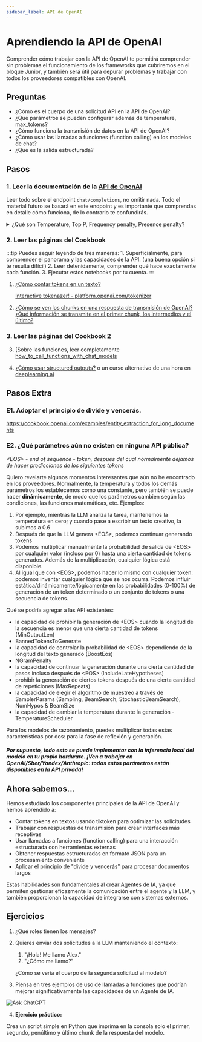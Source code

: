 ```yaml
---
sidebar_label: API de OpenAI
---
```


# Aprendiendo la API de OpenAI

Comprender cómo trabajar con la API de OpenAI te permitirá comprender sin problemas el funcionamiento de los frameworks que cubriremos en el bloque Junior, y también será útil para depurar problemas y trabajar con todos los proveedores compatibles con OpenAI.

## Preguntas

- ¿Cómo es el cuerpo de una solicitud API en la API de OpenAI?
- ¿Qué parámetros se pueden configurar además de temperature, max_tokens?
- ¿Cómo funciona la transmisión de datos en la API de OpenAI?
- ¿Cómo usar las llamadas a funciones (function calling) en los modelos de chat?
- ¿Qué es la salida estructurada?

## Pasos

### 1. Leer la documentación de la [API de OpenAI](https://platform.openai.com/docs/api-reference)

Leer todo sobre el endpoint `chat/completions`, no omitir nada. Todo el material futuro se basará en este endpoint y es importante que comprendas en detalle cómo funciona, de lo contrario te confundirás.

<details>
<summary>¿Qué son Temperature, Top P, Frequency penalty, Presence penalty?</summary>

<iframe width="560" height="315" src="https://www.youtube.com/embed/33kb37NYOTc?si=AllO-NduTUKQAu41" title="YouTube video player" frameborder="0" allow="accelerometer; autoplay; clipboard-write; encrypted-media; gyroscope; picture-in-picture; web-share" referrerpolicy="strict-origin-when-cross-origin" allowfullscreen></iframe>

</details>

### 2. Leer las páginas del Cookbook

:::tip
Puedes seguir leyendo de tres maneras:
    1. Superficialmente, para comprender el panorama y las capacidades de la API. (una buena opción si te resulta difícil)
    2. Leer detenidamente, comprender qué hace exactamente cada función.
    3. Ejecutar estos notebooks por tu cuenta.
:::

1. [¿Cómo contar tokens en un texto?](https://cookbook.openai.com/examples/how_to_count_tokens_with_tiktoken)

    [Interactive tokenazer! - platform.openai.com/tokenizer](https://platform.openai.com/tokenizer)

2. [¿Cómo se ven los chunks en una respuesta de transmisión de OpenAI? ¿Qué información se transmite en el primer chunk, los intermedios y el último?](https://cookbook.openai.com/examples/how_to_stream_completions)

### 3. Leer las páginas del Cookbook 2

3. [Sobre las funciones, leer completamente [how_to_call_functions_with_chat_models](https://cookbook.openai.com/examples/how_to_call_functions_with_chat_models)
    

4. [¿Cómo usar structured outputs?](https://cookbook.openai.com/examples/structured_outputs_intro) o un curso alternativo de una hora en [deeplearning.ai](https://www.deeplearning.ai/short-courses/getting-structured-llm-output/)

## Pasos Extra

### E1. Adoptar el principio de divide y vencerás.

https://cookbook.openai.com/examples/entity_extraction_for_long_documents

### E2. ¿Qué parámetros aún no existen en ninguna API pública?

*\<EOS> - end of sequence - token, después del cual normalmente dejamos de hacer predicciones de los siguientes tokens*

Quiero revelarte algunos momentos interesantes que aún no he encontrado en los proveedores. Normalmente, la temperatura y todos los demás parámetros los establecemos como una constante, pero también se puede hacer **dinámicamente**, de modo que los parámetros cambien según las condiciones, las funciones matemáticas, etc. Ejemplos:
1. Por ejemplo, mientras la LLM analiza la tarea, mantenemos la temperatura en cero; y cuando pase a escribir un texto creativo, la subimos a 0.6
2. Después de que la LLM genera \<EOS>, podemos continuar generando tokens
3. Podemos multiplicar manualmente la probabilidad de salida de \<EOS> por cualquier valor (incluso por 0) hasta una cierta cantidad de tokens generados. Además de la multiplicación, cualquier lógica está disponible.
4. Al igual que con \<EOS>, podemos hacer lo mismo con cualquier token: podemos inventar cualquier lógica que se nos ocurra. Podemos influir estática/dinámicamente/lógicamente en las probabilidades (0-100%) de generación de un token determinado o un conjunto de tokens o una secuencia de tokens.

Qué se podría agregar a las API existentes:
- la capacidad de prohibir la generación de \<EOS> cuando la longitud de la secuencia es menor que una cierta cantidad de tokens (MinOutputLen)
- BannedTokensToGenerate
- la capacidad de controlar la probabilidad de \<EOS> dependiendo de la longitud del texto generado (BoostEos)
- NGramPenalty
- la capacidad de continuar la generación durante una cierta cantidad de pasos incluso después de \<EOS> (IncludeLateHypotheses)
- prohibir la generación de ciertos tokens después de una cierta cantidad de repeticiones (MaxRepeats)
- la capacidad de elegir el algoritmo de muestreo a través de SamplerParams (Sampling, BeamSearch, StochasticBeamSearch), NumHypos & BeamSize
- la capacidad de cambiar la temperatura durante la generación - TemperatureScheduler

Para los modelos de razonamiento, puedes multiplicar todas estas características por dos: para la fase de reflexión y generación.

##### Por supuesto, todo esto se puede implementar con la inferencia local del modelo en tu propio hardware. ¡Ven a trabajar en OpenAI/Sber/Yandex/Anthropic: todos estos parámetros están disponibles en la API privada!

## Ahora sabemos...

Hemos estudiado los componentes principales de la API de OpenAI y hemos aprendido a:
- Contar tokens en textos usando tiktoken para optimizar las solicitudes
- Trabajar con respuestas de transmisión para crear interfaces más receptivas
- Usar llamadas a funciones (function calling) para una interacción estructurada con herramientas externas
- Obtener respuestas estructuradas en formato JSON para un procesamiento conveniente
- Aplicar el principio de "divide y vencerás" para procesar documentos largos

Estas habilidades son fundamentales al crear Agentes de IA, ya que permiten gestionar eficazmente la comunicación entre el agente y la LLM, y también proporcionan la capacidad de integrarse con sistemas externos.

## Ejercicios

1. ¿Qué roles tienen los mensajes?

2. Quieres enviar dos solicitudes a la LLM manteniendo el contexto:
    1. "¡Hola! Me llamo Alex."
    2. "¿Cómo me llamo?"

    ¿Cómo se vería el cuerpo de la segunda solicitud al modelo?

3. Piensa en tres ejemplos de uso de llamadas a funciones que podrían mejorar significativamente las capacidades de un Agente de IA.

![Ask ChatGPT](https://img.shields.io/badge/Ask%20ChatGPT-8A2BE2?style=for-the-badge)

4. **Ejercicio práctico:**

Crea un script simple en Python que imprima en la consola solo el primer, segundo, penúltimo y último chunk de la respuesta del modelo.
